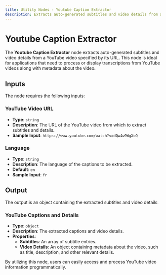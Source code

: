 ```yaml
---
title: Utility Nodes - Youtube Caption Extractor
description: Extracts auto-generated subtitles and video details from a YouTube video specified by its URL.
---
```



# Youtube Caption Extractor
The **Youtube Caption Extractor** node extracts auto-generated subtitles and video details from a YouTube video specified by its URL. This node is ideal for applications that need to process or display transcriptions from YouTube videos along with metadata about the video.

<Node id="@buildship/youtube-caption-extractor" version="1.4.0" />

## Inputs
The node requires the following inputs:

### YouTube Video URL
- **Type**: `string`
- **Description**: The URL of the YouTube video from which to extract subtitles and details.
- **Sample Input**: `https://www.youtube.com/watch?v=dQw4w9WgXcQ`

### Language
- **Type**: `string`
- **Description**: The language of the captions to be extracted.
- **Default**: `en`
- **Sample Input**: `fr`

## Output
The output is an object containing the extracted subtitles and video details:

### YouTube Captions and Details
- **Type**: `object`
- **Description**: The extracted captions and video details.
- **Properties**:
  - **Subtitles**: An array of subtitle entries.
  - **Video Details**: An object containing metadata about the video, such as title, description, and other relevant details.

By utilizing this node, users can easily access and process YouTube video information programmatically.